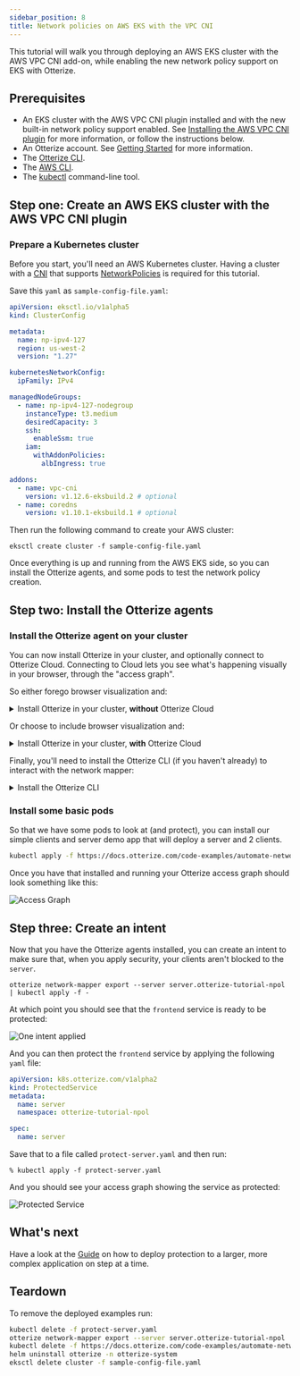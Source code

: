 ```yaml
---
sidebar_position: 8
title: Network policies on AWS EKS with the VPC CNI
---
```


This tutorial will walk you through deploying an AWS EKS cluster with the AWS VPC CNI add-on, while enabling the new network policy support on EKS with Otterize.

## Prerequisites

* An EKS cluster with the AWS VPC CNI plugin installed and with the new built-in network policy support enabled. See [Installing the AWS VPC CNI plugin](https://docs.aws.amazon.com/eks/latest/userguide/pod-networking.html) for more information, or follow the instructions below.
* An Otterize account. See [Getting Started](https://docs.otterize.com/getting-started) for more information.
* The [Otterize CLI](https://docs.otterize.com/cli/installation).
* The [AWS CLI](https://docs.aws.amazon.com/cli/latest/userguide/cli-chap-install.html).
* The [kubectl](https://kubernetes.io/docs/tasks/tools/install-kubectl/) command-line tool.

## Step one: Create an AWS EKS cluster with the AWS VPC CNI plugin

### Prepare a Kubernetes cluster

Before you start, you'll need an AWS Kubernetes cluster. Having a cluster with a [CNI](https://kubernetes.io/docs/concepts/extend-kubernetes/compute-storage-net/network-plugins/) that supports [NetworkPolicies](https://kubernetes.io/docs/concepts/services-networking/network-policies/) is required for this tutorial.

Save this `yaml` as `sample-config-file.yaml`:

```yaml
apiVersion: eksctl.io/v1alpha5
kind: ClusterConfig

metadata:
  name: np-ipv4-127
  region: us-west-2
  version: "1.27"

kubernetesNetworkConfig:
  ipFamily: IPv4

managedNodeGroups:
  - name: np-ipv4-127-nodegroup
    instanceType: t3.medium
    desiredCapacity: 3
    ssh:
      enableSsm: true
    iam:
      withAddonPolicies:
        albIngress: true

addons:
  - name: vpc-cni
    version: v1.12.6-eksbuild.2 # optional
  - name: coredns
    version: v1.10.1-eksbuild.1 # optional
```

Then run the following command to create your AWS cluster:

```shell
eksctl create cluster -f sample-config-file.yaml
```

Once everything is up and running from the AWS EKS side, so you can install the Otterize agents, and some pods to test the network policy creation.

## Step two: Install the Otterize agents

### Install the Otterize agent on your cluster

You can now install Otterize in your cluster, and optionally connect to Otterize Cloud. Connecting to Cloud lets you see what's happening visually in your browser, through the "access graph".

So either forego browser visualization and:

<details>
<summary>Install Otterize in your cluster, <b>without</b> Otterize Cloud</summary>

{@include: ../_common/install-otterize.md}

</details>

Or choose to include browser visualization and:

<details>
<summary>Install Otterize in your cluster, <b>with</b> Otterize Cloud</summary>

####  Create an Otterize Cloud account

{@include: ../_common/create-account.md}

#### Install Otterize OSS, connected to Otterize Cloud

{@include: ../_common/install-otterize-from-cloud.md}

</details>

Finally, you'll need to install the Otterize CLI (if you haven't already) to interact with the network mapper:

<details>
<summary>Install the Otterize CLI</summary>

{@include: ../_common/install-otterize-cli.md}

</details>

### Install some basic pods

So that we have some pods to look at (and protect), you can install our simple clients and server demo app that will deploy a server and 2 clients.

```bash
kubectl apply -f https://docs.otterize.com/code-examples/automate-network-policies/all.yaml
```

Once you have that installed and running your Otterize access graph should look something like this:

![Access Graph](/img/quick-tutorials/aws-eks-mini/access-graph.png)

## Step three: Create an intent

Now that you have the Otterize agents installed, you can create an intent to make sure that, when you apply security, your clients aren't blocked to the `server`.

```shell
otterize network-mapper export --server server.otterize-tutorial-npol | kubectl apply -f -
```

At which point you should see that the `frontend` service is ready to be protected:

![One intent applied](/img/quick-tutorials/aws-eks-mini/one-intent.png)

And you can then protect the `frontend` service by applying the following `yaml` file:

```yaml
apiVersion: k8s.otterize.com/v1alpha2
kind: ProtectedService
metadata:
  name: server
  namespace: otterize-tutorial-npol

spec:
  name: server
```
Save that to a file called `protect-server.yaml` and then run:

```shell
% kubectl apply -f protect-server.yaml
```
And you should see your access graph showing the service as protected:

![Protected Service](/img/quick-tutorials/aws-eks-mini/protected.png)

## What's next

Have a look at the [Guide](https://docs.otterize.com/guides/protect-1-service-network-policies) on how to deploy protection to a larger, more complex application on step at a time.

## Teardown

To remove the deployed examples run:
```bash
kubectl delete -f protect-server.yaml
otterize network-mapper export --server server.otterize-tutorial-npol | kubectl delete -f -
kubectl delete -f https://docs.otterize.com/code-examples/automate-network-policies/all.yaml
helm uninstall otterize -n otterize-system
eksctl delete cluster -f sample-config-file.yaml
```
